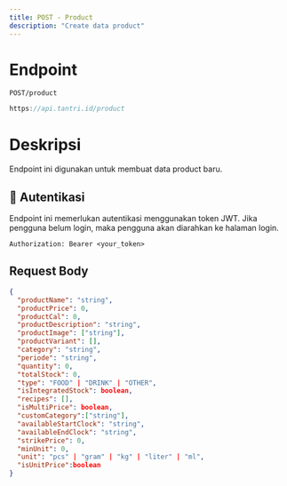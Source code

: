 ```yaml
---
title: POST - Product
description: "Create data product"
---
```


# Endpoint

`POST/product`

```ts
https://api.tantri.id/product
```

# Deskripsi

Endpoint ini digunakan untuk membuat data product baru.

## 🔑 Autentikasi

Endpoint ini memerlukan autentikasi menggunakan token JWT. Jika pengguna belum login, maka pengguna akan diarahkan ke halaman login.

```http
Authorization: Bearer <your_token>
```

## Request Body

```json
{
  "productName": "string",
  "productPrice": 0,
  "productCal": 0,
  "productDescription": "string",
  "productImage": ["string"],
  "productVariant": [],
  "category": "string",
  "periode": "string",
  "quantity": 0,
  "totalStock": 0,
  "type": "FOOD" | "DRINK" | "OTHER",
  "isIntegratedStock": boolean,
  "recipes": [],
  "isMultiPrice": boolean,
  "customCategory":["string"],
  "availableStartClock": "string",
  "availableEndClock": "string",
  "strikePrice": 0,
  "minUnit": 0,
  "unit": "pcs" | "gram" | "kg" | "liter" | "ml",
  "isUnitPrice":boolean
}
```
